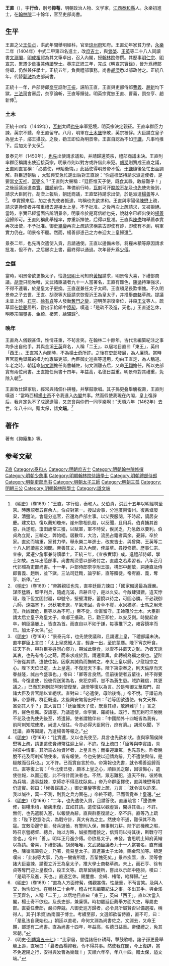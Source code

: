 {{Otheruses|other=名为王直的其他人物|王直}}
{{Otheruses|other=名为王行俭的其他人物|王行俭}}
{{Otheruses|other=名为王文端的其他人物|王文端}}
{{明清人物信息框
| 姓名 = 王直
| 原名 =
| 圖片名稱= Wang Zhi.png
| 圖片大小 = 250px
| 圖片說明 = 明《[[三才圖會|三才圖會]]》載《少傅王文端公像》
| 最高職務 = 少傅吏部尚書
| 屆數 = 
| 國家 = 大明
| 前任 = 
| 繼任 = 
| 爵位 =
| 籍貫 = [[江西等处承宣佈政使司|江西]][[吉安府|吉安府]][[泰和縣|泰和縣]]
| 族裔 = 漢族
| 旗籍 = 
| 字號 = 字'''行俭'''，号'''抑菴'''
| 諡號 = 文端
| 出生日期 = [[洪武|洪武]]十二年（1379年）
| 出生地點 = [[江西承宣佈政使司|江西]][[泰和縣|泰和縣]]
| 逝世日期 = [[天顺_(明英宗)|天顺]]六年（1462年）
| 逝世地點 = [[江西承宣佈政使司|江西]][[泰和縣|泰和縣]]
| 墓葬 =
| 配偶 =
| 親屬 = [[王伯貞|王伯貞]]（父）<br />[[王稹|王稹]]（子）<br />[[王俅|王俅]]（孫）<br />[[王思_(明朝)|王思]]（曾孫）
| 出身 = 
*永樂二甲申科進士出身
| 經歷 = 
| 著作 =
*《抑庵集》
}}
'''王直'''（{{bd|1379年||1462年|catIdx=W王}}），字'''行俭'''，别号'''抑菴'''，明朝政治人物、文学家，[[江西等处承宣佈政使司|江西]][[泰和縣|泰和縣]]人。永樂初進士，在[[翰林院|翰林院]]二十餘年，官至吏部尚書。

== 生平 ==
王直之父[[王伯贞|王伯贞]]，洪武年間舉明經科，官至[[琼州府|琼州府]]知府。王直幼年家貧力學，[[永乐_(明朝)|永樂]]二年（1404年）中式二甲第四名進士，改[[庶吉士|庶吉士]]，與[[曾棨|曾棨]]、[[王英|王英]]等二十八人同讀書[[文淵閣|文淵閣]]，[[明成祖|明成祖]]認為其文筆卓出，召入內閣，授[[翰林院|翰林院]]修撰。其歷事[[明仁宗|明仁宗]]、[[明宣宗|明宣宗]]，累遷少[[詹事|詹事]]兼[[侍讀學士|侍讀學士]]。英宗正統三年，完成《明宣宗實錄》，晉升爲禮部侍郎，仍然兼任學士。正統五年，負責禮部事務，尚書[[胡濙|胡濙]]悉以部政付之。正統八年，代替[[郭琎|郭琎]]為吏部尚書。

正統十一年，戶部侍郎[[奈亨|奈亨]]諂附[[王振|王振]]，誣陷王直，王直與吏部侍郎[[曹義|曹義]]、[[趙新|趙新]]均下獄，[[三法司|三法司]]會審后，奈亨論斬，王直等贖徒。明英宗寬恕王直、曹義，罰奈亨、趙新俸<ref>《[[明史|明史]]》（卷169）：“王直，字行儉，泰和人。父伯貞，洪武十五年以明經聘至京。時應詔者五百余人，伯貞對第一。授試僉事，分巡廣東雷州。復呂塘廢渠，清鹽法。會罷分巡官，召還為戶部主事。以父喪服闋，不時起，謫居安慶。建文初，復以薦知瓊州，崖州黎相仇殺，以反聞，且用兵。伯貞捕其首惡，兵遂罷。瓊田歲常三獲，以賦軍，軍不時受，俟民乏，乃急斂以要利。伯貞為立期，三輸之，弊始絕。居數年，大治，流民占籍者萬余。憂歸，卒於家。直幼而端重，家貧力學。舉永樂二年進士，改庶吉士，與曾棨、王英等二十八人同讀書文淵閣。帝善其文，召入內閣，俾屬草。尋授修撰。歷事仁宗、宣宗，累遷少詹事兼侍讀學士。正統三年，《宣宗實錄》成。進禮部侍郎，學士如故。五年出蒞部事。尚書胡濙悉以部政付之，直處之若素習者。八年正月代郭琎為吏部尚書。十一年，戶部侍郎奈亨附王振，構郎中趙敏，詞連直及侍郎曹義、趙新，並下獄。三法司廷鞫，論亨斬，直等贖徒。帝宥直、義，奪亨、新俸。”</ref>。

===土木===
正統十四年（1449年），[[瓦剌|瓦剌]]太師[[也先|也先]]率軍犯境，明英宗決定親征。王直率群臣力諫，英宗不聽，命王直留守。八月，明軍在[[土木堡|土木堡]]慘敗，英宗被俘。大臣請立皇子為皇太子，郕王攝政。之後，勸王即位為明景帝。王直自認為不如[[于謙|于謙]]，凡事均推下。后加太子太保<ref>《[[明史|明史]]》（卷169）：“帝將親征也先，直率廷臣力諫曰：「國家備邊最為謹嚴。謀臣猛將，堅甲利兵，隨處充滿，且耕且守，是以久安。今敵肆猖獗，違天悖理，陛下但宜固封疆，申號令，堅壁清野，蓄銳以待之，可圖必勝。不必親御六師，遠臨塞下。況秋署未退，旱氣未回，青草不豐，水泉猶塞，士馬之用未充。兵凶戰危，臣等以為不可。」帝不從，命直留守。王師覆於土木。大臣群請太后立皇子為皇太子，命郕王攝政。已，勸王即位，以安反側。時變起倉卒，朝臣議屢上，皆直為首。而直自以不如于謙，每事推下之，雍容鎮率而已。加太子太保。”</ref>。

景泰元年（1450年），[[也先|也先]]出使請求議和，并請歸還英宗，禮部商議未決。王直則率群臣稱請出使迎接英宗，明景帝則以對方或許借此來犯。[[胡濙|胡濙]]則贊成王直之議，王直則直言稱：「必遣使，毋貽後悔。」此話使得明景帝不悅，[[于謙|于謙]]隨後急忙出面調解。群臣退朝后 ，太監興安急忙跑出后對王直說：“你這樣堅持請求派遣使者，是要當[[文天祥|文天祥]]、[[富弼|富弼]]么？”王直則大聲稱：「廷臣惟天子使，既食其祿，敢辭難乎！」之後廷議派遣[[李實|李實]]、[[羅綺|羅綺]]前往。準備前行時，[[瓦剌|瓦剌]]可汗[[脫脫不花|脫脫不花]]及[[也先|也先]]使先後到，請求大臣同行。胡濙上報后，朝廷商議，王直堅持請求出使，於是派遣[[楊善|楊善]]等人<ref>《[[明史|明史]]》（卷169）：“景泰元年，也先使使議和，且請還上皇，下禮部議未決。直率群臣上言曰：「太上皇惑細人言，輕身一出，至於蒙塵。陛下宵衣旰食，征天下兵，與群臣兆姓同心僇力，期滅此朝食，以雪不共戴天之恥。乃者天誘其衷，也先有悔心之萌，而來求成於我，請還乘輿，此轉禍為福之機也。望陛下俯從其請，遣使往報，因察其誠偽而撫納之，奉太上皇以歸，少慰祖宗之心。陛下天位已定，太上皇還，不復蒞天下事。陛下第崇奉之，則天倫厚而天眷益隆，誠古今盛事也。」帝曰：「卿等言良然。但前後使者五輩往，終不得要領。今復遣使，設彼假送駕為名，來犯京師，豈不為蒼生患。賊詐難信，其更議之。」已而瓦剌別部阿剌使復至，胡濙等復以為言。於是帝御文華殿門，召諸大臣及言官諭以宜絕狀。直對曰：「必遣使，毋貽後悔。」帝不悅。于謙前為解，帝意釋。群臣既退，太監興安匍匐出呼曰：「若等固欲遣使，有文天祥、富弼其人乎？」直大言曰：「廷臣惟天子使，既食其祿，敢辭難乎！」言之再，聲色愈厲。安語塞，乃議遣使，命李實、羅綺往。既行，而瓦剌可汗脫脫不花及也先使先後至，將遣歸。使者謂館伴曰：「中國關外十四城皆為我有。前阿剌知院使來，尚遣人偕往。今亦必得大臣同行，庶有濟。」胡濙以聞，下廷議。直等固請，乃遣楊善等報之。”</ref>。李實歸來后，加之也先使者抵達，均稱也先欲求和。王直與寧陽侯[[陳懋|陳懋]]上疏，請求更換使者并帶重禮去迎接太上皇，不予批准。之後再次上疏請求，又被拒絕。當時，李實已經當面告訴明景帝，明景帝於是寫信給也先，說就令已經出使的[[楊善|楊善]]迎歸即可。王直則稱此舉輕率，亦重新擇使，后得以批准。王直與[[陳懋|陳懋]]均舉薦李實再次出使，不予批准。御史[[畢鑾|畢鑾]]再次上疏請求稱蒙古即使有詐，即使有不測，明軍實力仍在。明景帝不聽。然而，楊善卻憑己之力奉迎太上皇歸還<ref>《[[明史|明史]]》（卷169）：“比實還，又以也先使至，具言也先欲和狀。直與寧陽侯陳懋等上疏，請更遣使賫禮幣往迎上皇，不許。復上疏曰：「臣等與李實語，具得彼中情事。其所需衣物資斧者，上皇言也；而奉迎車駕，也先意也。昨者脫脫不花及阿剌知院使來，皆有報使。今也先使以迎請為辭，乃不遣使與偕，是疑敵而召兵也。」又不許。已而實自言於帝。帝第報也先書，就令楊善迎歸而已。直等復上言：「今北使已發，願本上皇之心，順臣民之願，因彼悔心，遣使往報，以圖迎復，此不待計而決者也。不然，眾志難犯，違天不祥，彼將執為兵端，邊事益棘，京師亦不得高枕臥矣。」帝乃命群臣擇使，直與陳懋等請仍遣實。報曰：「候善歸議之。」御史畢鑾等復上疏，力言：「就令彼以詐來，我以誠往，萬一不測，則我之兵力固在。」帝終不聽。已而善竟奉上皇還。”</ref>。

景泰二年，也先再次遣使入貢，且請通使。王直以邊備未修，芻糧未積等原因請求批准，但不许。之后屡次上書，最終得以通過。次年晉升爲[[少傅|少傅]]。

===立儲===
當時，明景帝欲更換太子，恰逢[[思明|思明]]土司知府[[黃矰|黃矰]]請求，明景帝大喜，下禮部商議。[[胡濙|胡濙]]只能唯唯，文武諸臣議者九十一人當署名，王直有難色，[[陳循|陳循]]持筆強求，不得不連署，於是皇太子更換。王直遂兼任太子太師。王直頓足長歎慚愧。不久明景帝之子去世，王直、胡濙等大臣請求恢復沂王為皇太子，并推舉[[商輅|商輅]]草疏。提議未呈上時，[[石亨|石亨]]、[[徐有貞|徐有貞]]等人發動[[奪門之變|奪門之變]]，迎明英宗復帝位，并殺[[王文_(明朝)|王文]]等人。疏草留在[[姚夔|姚夔]]居所，嘗出示給郎中[[陸昶|陸昶]]，嘆道：「是疏不及進，天也。」王直遂乞休，明英宗賜璽書、金綺、楮幣，給驛歸<ref>《[[明史|明史]]》（卷169）：“二年，也先遣使入貢，且請答使。直屢疏言：「邊備未修，芻糧未積，瘡痍未復，宜如其請。遣使往以觀虛實，開導其善。」不許。無何，也先遣騎入塞，以報使為辭。直與群臣復請之，卒不許。直等乃上疏言：「陛下銳意治兵，為戰守計，真大有為之主。然使命不通，難保其不為寇。宜敕沿邊守臣，發兵遊僥，有警則入保，無事則力耕。陛下於機務之暇，時召京營總督、總兵，詢以方略，誠接而禮貌之，信賞罰以持其後，斯戰守可言也。」帝曰「善」。明年正月進少傅。帝欲易太子。未發。會思明土知府黃矰以為請。帝喜，下禮部議。胡濙唯唯，文武諸臣議者九十一人當署名，直有難色。陳循濡筆強之，乃署，竟易皇太子。直進兼太子太師，賜金幣加等。頓足嘆曰：「此何等大事，乃為一蠻酋所壞，吾輩愧死矣。」景帝疾亟，直、濙等會諸大臣臺諫，請復立沂王為皇太子，推大學士商輅草疏。未上，而石亨、徐有貞等奪門迎上皇復位，殺王文等。疏草留姚夔所，嘗出以示郎中陸昶，嘆曰：「是疏不及進，天也。」直遂乞休。賜璽書、金綺、楮幣，給驛歸。”</ref>。

===晚年===
王直為人儀觀甚偉，性情莊重，不茍言笑。在翰林二十餘年，古代言編纂紀注之事均多出自他手。其與金溪[[王英_(永樂進士)|王英]]齊名，人稱「二王」，以居地目直曰「東王」，英曰「西王」。王直當入內閣時，不為[[楊士奇|楊士奇]]所許。之後在[[吏部|吏部]]發展，為人廉慎。當時百官罷免舉薦的權力均專屬吏部。內臣御史巡撫等選用，均由王直定，為人稱道。年老之時，朝廷命[[何文淵|何文淵]]擔任尚書輔佐，何文淵離去后，又命[[王翺|王翺]]擔任，所以吏部實有兩位尚書。王直擔任尚書十四年，年益高，名德日益重。明景帝對其禮重，免除入朝<ref>《[[明史|明史]]》（卷169）：“直為人方面修髯，儀觀甚偉。性嚴重，不茍言笑。及與人交，恂恂如也。在翰林二十余年，稽古代言編纂紀注之事，多出其手。與金溪王英齊名，人稱「二王」，以居地目直曰「東王」，英曰「西王」。直以次當入閣，楊士奇不欲也。及長吏部，兼廉慎。時初罷廷臣薦舉方面大吏，專屬吏部。直委任曹郎，嚴抑奔競。凡御史巡方歸者，必令具所屬賢否以備選擢，稱得人。其子[禾資]為南國子博士。考績至部，文選郎欲留侍直，直不可，曰：「是亂法自我始也。」朝廷以直老，命何文淵為尚書佐之。文淵去，又命王翺，部遂有二尚書。直為尚書十四年，年益高，名德日益重。帝優禮之，免其常朝。”</ref>。

王直致仕歸家后，經常與諸佃仆耕種，并擊鼓歌唱。其子孫更叠舉觴祝壽，王直則嘆道：“當時西楊[[楊士奇|楊士奇]]不令我進入[[明朝內閣|內閣]]共事。然而假使我現在內閣，皇上復辟后，我肯定免不了戍邊遼陽，又怎會與你們一同享樂啊！”天順六年（1462年）去世，年八十四。贈太保，諡'''文端'''。<ref>《明史·[[s:明史/卷169|列傳第五十七]]》：“比家居，嘗從諸佃仆耕蒔，擊鼓歌唱。諸子孫更叠舉觴上壽，直嘆曰：「曩者西楊抑我，令不得共事。然使我在閣，今上復辟，當不免遼陽之行，安得與汝曹為樂哉！」天順六年卒，年八十四。贈太保，謚文端。”</ref>

==著作==
著有《抑庵集》等。

==参考文献==
{{wikisource|明史/卷169}}
{{Reflist}}

{{並稱|二王|東王<small>泰和</small>[[王直_(明朝官员)|王　直]] - 西王<small>金溪</small>[[王英_(永樂進士)|王　英]]}}
{{start box}}
{{s-off}}
{{succession box|[[郭璡|郭璡]]|[[何文淵|何文淵]]|[[明朝吏部尚書|明朝吏部尚書]]|1443年－1451年}}
{{end box}}

{{永樂二年甲申科殿試金榜}}

{{Authority control}}

{{DEFAULTSORT:Wang王}}
[[Category:王姓|Z直]]
[[Category:泰和人|Category:泰和人]]
[[Category:明朝庶吉士|Category:明朝庶吉士]]
[[Category:明朝翰林院修撰|Category:明朝翰林院修撰]]
[[Category:明朝少詹事|Category:明朝少詹事]]
[[Category:明朝翰林院侍讀學士|Category:明朝翰林院侍讀學士]]
[[Category:明朝禮部侍郎|Category:明朝禮部侍郎]]
[[Category:明朝吏部尚书|Category:明朝吏部尚书]]
[[Category:明朝太子三師|Category:明朝太子三師]]
[[Category:明朝三孤|Category:明朝三孤]]
[[Category:明朝三公|Category:明朝三公]]
[[Category:明朝翰林院學士|Category:明朝翰林院學士]]
[[Category:諡文端|Category:諡文端]]